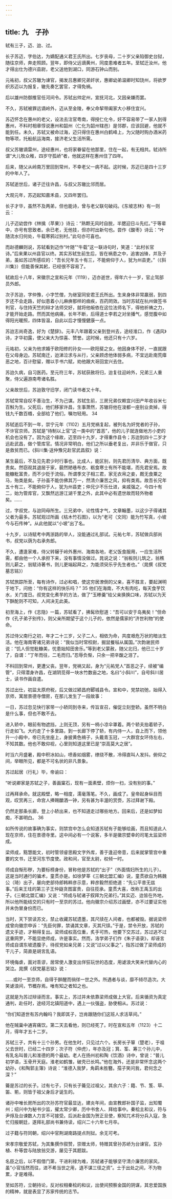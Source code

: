 ```yaml
---
---
---
```

title: 九　子孙
---




轼有三子，迈、迨、过。

长子苏迈，字伯达，为嫡配通义君王氏所出。七岁丧母，二十岁父亲陷御史台狱，随往京师，奔走照顾。翌年，即侍父远谪黄州，同度患难者五年。至轼迁汝州，他才得出仕为德兴县尉，老父送他到湖口，同游石钟山而别。

元祐初，叔父苏辙为谏官，揭发吕惠卿兄弟奸状，惠卿幼弟温卿时知饶州，将欲罗织苏迈以为报复，辙先奏乞罢官，才得免祸。

后以雄州防御推官任河间令。苏轼出帅定州，宣抚河北，又因亲嫌而罢。

不久，苏轼被罪远谪岭外，迈从至金陵，奉父命挈带阖家大小移住宜兴。

苏迈怀念在惠州的老父，设法去注官粤南，得授仁化令，好不容易带了一家人到得惠州，不料时相章惇说惠州和韶州（仁化为韶州辖邑）是邻郡，应该回避，他就不能到任。未久，苏轼又被命过海，迈只得住在惠州白鹤峰上，为父随时购办酒米药物等项，托船航运海南，接济老父生活所需。

叔父苏辙谪雷州，途经惠州，也将家眷留在他那里，住在一起，有无相共。轼诗所谓“大儿牧众稚，四岁守孤峤”者，他就这样在惠州住了四年。

后来，随父从岭南万里回到常州，不幸老父一病不起。这时候，苏迈已是四十三岁的中年人了。

苏轼逝世后，诸子迁往许昌，与叔父苏辙比邻而居。

大观元年，苏迈起知嘉禾县，又四年罢归。

长子才华，虽然不及两弟，但也能诗，曾与老父联句破闷。《东坡志林》有一则云：

儿子迈幼尝作《林擒（苹果）》诗云：“熟颗无风时自脱，半腮迎日斗先红。”于等辈中，亦号有思致者。余已老，无他技，但亦时出新句也。尝作《酸枣》诗云：“叶随流水归何处，牛载寒鸦过别村。”此句亦可喜也。



而赵德麟则说，苏轼看到迈作“叶随”“牛载”这一联诗句时，笑道：“此村长官诗。”后来果以州县官以终。其实苏轼生前生后，皆在祸患之中，追害凶锋，并及子弟，虽如苏过所感叹的：“吾长兄年五十有三，不能俯仰于人，犹为州县吏。”（《斜川集》）但能善保其躬，已经很不容易了。

轼故后十八年，宋徽宗之宣和元年（1119），迈亦逝世，得年六十一岁，官止驾部员外郎。

次子苏迨，字仲豫，小字竺僧，为继室同安君王氏所出。生来身体非常羸弱，到四岁还不会走路，好似患着小儿麻痹那样的痼疾，百药罔效。当时苏轼在杭州做签书判官，与住持天竺的辩才法师交好，就将他皈依在这位法师名下，得他祈祷之力，才能开始走路。然而其他病痛，长年不断，后得道士李若之对坐播气，感觉腹中如得阳光暖照，四体皆温，自此以后才慢慢健康一点。

苏迨志尚奇逸，好为《楚辞》。元丰八年跟着父亲到登州去，途经淮口，作《遇风》诗，才华初露，使父亲大为惊喜、赞誉。这时候，他还只有十六岁。

元祐初，父亲为他求婚于欧阳修的孙女——欧阳斐之女。他因身体不好，一直就跟在父母身边。苏轼南迁，迨涕泣求与从行，父亲顾虑他体弱多病，不宜远赴南荒瘴恶之地，百计慰留，赠以手书六赋，劝他跟大哥回宜兴去住。

苏迨久病，自习医药。至元符三年，苏轼获赦将归，迨复往迎岭外，兄弟三人重聚，侍父遍游南粤诸名胜。

父亲故世后，苏迨敦守旧学，闭门读书者又十年。

苏轼常常自叹不善治生，不为己谋。苏轼生前，三房兄弟仅赖宜兴田产年收谷米七百斛为生。父死后，他们移家许昌，生事萧然，苏辙将他在浚都一座别业卖掉，得钱九千数百缗，全部给了他们，嘱勿轻用。 34

苏轼逝后不到一年，崇宁元年（1102）五月党祸复起，被列名为奸党者的子孙，不许官京师。苏轼是“待制以上官”这一类中的“首恶”，他的儿子就连做地方小吏的机会也没有了。因为这个缘故，迈至四十九岁，才得重作县令；苏迨到四十二岁才远赴武昌，做个管库官。情况非常明白，他们之所以垂老复出，并非乐于做官，只是救贫而已。《斜川集·送仲豫兄赴官武昌叙》说：

某生最后，不及见先君少时行事也。比成人，能区别，则先君历清华、典方面，既贵矣。然窃观其退居于家，藐然陋巷布衣、粝食寒士有所不能堪，而先君安焉。故能糠粃富贵，而不少贬于流俗。所谓季文子相三君，家无衣帛之妾，厩无食粟之马，殆类是矣。子孙虽不能仿佛其万一，然清介廉苦之风，抑有类焉。故吾长兄年五十有三，不能俯仰于人，犹为州县吏；仲兄少不乐仕进，亲戚强之，今四十有二，始为管库官，又飘然远游江湖千里之外，此其中必有遗世故而轻外物者矣。……



过，字叔党，与迨同母所生。三兄弟中，论性情才气，文章翰墨，以这少子得诸其父者为最多。苏轼观过所画《枯木竹石图》，以为“老可（文同）能为竹写真，小坡今与石传神”。从此他就以“小坡”出了名。

十九岁，以诗赋考中两浙路的举人，没能通过礼部试。元祐七年，苏轼做兵部尚书，叔党以荫为右承务郎。

不久，遭逢家难，侍父转辗于岭外惠州、海南各地，老父饭食服用，一应生活所需，都由他一个人承担下来，没有事情没做过。晁说之说：“翁板则儿筑之，翁樵则儿薪之，翁赋诗著书，则儿更端起拜之，为能须臾乐乎先生者也。”（晁撰《叔党墓志铭》）

苏轼旅踪所至，每有诗作，过必和唱，使这穷居潦倒的父亲，喜不胜言，要起渊明于地下，问他：“你有这样的快乐吗？” 35 他们在海南，不大有肉吃，每天食芋饮水，关门度日。叔党变化煮芋的方法，做了“玉糁羹”给父亲换换口味，苏轼以为天下酥酡则不可知，人间决无此美。

初至海上，作《志隐》一篇，苏轼看了，拂髯欣慰道：“吾可以安于岛夷矣！”但命作《孔子弟子别传》，则父亲所期望于这个儿子的，依然是儒家的“济世利物”的使命。

苏过侍父南行之初，年才二十三岁，父子二人，相依为命，共度艰危万状的暗淡生活。他在海南寄诸兄弟诗说：“我似当时常校尉，掘鼠餐毡从属国。”次韵谢民师说：“饥人但觉粃糠美，忧患始知田舍乐。”等到老父蒙赦，随父北归，他已三十岁了，自谓：“丁年而往，二毛而归。”忍辱负惭，只余一把辛酸之泪了。

不料回到常州，更遭父丧。翌年，党祸又起，身为“元祐党人”首恶之子，续被“编管”，只得潜身许昌，在湖阴觅得一块水竹数亩之地，名曰“小斜川”，自号斜川居士，读书作画自遣。

苏过出仕，初监太原府税，后又做过颍昌府郾城县令。宣和中，党禁初弛，始得入京师，寓居景德寺僧房，在那儿发生了一段故事：

一日，苏过忽见快行家带一小轿同到寺来，传旨宣召，催促立刻登轿。虽然不明白是什么事，但也不敢不去。

进入轿中，眼前有物遮挡，上则无顶，另有一柄小凉伞罩着。两个轿夫抬着轿子，行走如飞。大约走了十多里路，到一长廊下停了轿，有内侍一人，自上而下，领他升一小殿中，帝已先坐座上，身披黄色褙子，头戴青玉冠，一大群宫女环侍左右，不知其数。他也不敢仰视，心里则知道这里已是“崇高莫大之居”。

时当六月盛暑，殿中积冰如山，喷香如烟雾，缭绕不散，冷得直叫人发抖。俯仰之间，举眼所见，都是不可名状的非凡景象。

苏过起居（行礼）毕，帝谕曰：

“听说卿家是苏轼之子，善画窠石，现有一面素壁，烦你一扫，没有别的事。”

过再拜承命。就这殿壁，略一相度，濡毫落笔。不久，画成了。皇帝起身纵目而观，叹赏再三，命宫人捧赐釂酒一钟，另有甚为丰渥的赏赍，苏过拜谢下殿。

仍然走那条长廊，登上小轿出来，也不知道走过哪些地方。回来后，还是如梦如痴，不甚明白。 36

如所传说的故事确为事实，则禁宫中怎么会知道苏轼有子能够绘画，而且知道此人现在京师，住在景德寺里。这中间必有一个说客，多半是徽宗嬖幸的司笔太监梁师成。

梁师成，黠慧能文，初时管领睿思殿文字外库，善于逢迎帝意，后来就掌管宫中重要的文书，迁至河东节度使。政和间，官至太尉，权倾一时。

师成自惭形秽，为要标榜身份，冒称他是苏轼的“出子”（外面情妇所生的儿子）。这是当时通行的骗术，童贯亦是。如徐梦莘《三朝北盟汇编》说，童贯欲自为韩魏公（琦）出子，屡向吏部侍郎韩粹彦示意，粹彦毅然拒绝道：“先公平昔无兹事。”后来王珪的第三子王仲嶷贪图富贵，自往揽承。童贯大喜，改称王禹玉的出子。《三朝北盟汇编》又说：“师成与轼诸子叙拜为兄弟行。”其实迈、迨皆在外地，所以他所能结交的只有时一至京的苏过。他向徽宗介绍苏过画壁，亦不过要证实他并未伪冒身份而已。

当时，天下禁读苏文，禁止收藏苏轼遗墨，其尺牍在人间者，也都被毁。据说梁师成曾向徽宗申诉：“先臣何罪，禁诵其文章，灭其尺牍。”于是，禁令开放，苏轼的遗文手迹，才稍得复出。梁师成权高位重，炙手可热，他要下交苏过，苏过逃不过这重网罗，不能显绝师成，许是事实。然而，洛学弟子们作《朱子语录》，却诬言师成自谓东坡遗腹子，待叔党如亲兄弟；又说“过以父事之”，指苏过做了梁师成的干儿子，简直是胡言乱语。

环境侮虐，面对乖谬，居常使人激变出佯狂玩世的态度，用谑浪大笑来代替内心的哭泣。晁撰《叔党墓志铭》说：

……或时一至京师，自得于醉醒而徜徉一世之外。所遇者与谈，靡不倾尽造次。大笑谑浪间，节概存焉。唯有知之者知之也。



这就是为苏过辩诬而言。事实上，苏过并未依靠梁师成做上大官。后来循资为真定通判，赴任时，途经河北镇阳道中，遇上一伙强盗，胁使相从。苏过说：

“你们知道世有苏内翰吗？我即其子，岂肯跟随你们这班人求活草间。”

他在贼巢中通宵痛饮。第二天去看他，则已经死了。时在宣和五年（1123）十二月，得年才五十二岁。

苏轼三子，共有十三个孙男。在他生时，只见过六个。长房长子箪（楚老），于祖父去世时，已经二十四岁；次子符（仲虎），年亦及冠；箕、筌、筹三个孙儿中，有乳名叫普儿和淮德的两个最幼。老人在扬州初和陶《饮酒》诗中，曾说：“普儿初学语，玉骨开天庭。淮老如鹤雏，破壳已长鸣。”他在海外，还是非常怀念这两个幼孙，《和陶郭主簿》诗说：“淮德入我梦，角羁未胜簪。孺子笑问我，君何念之深？”

籥是苏过的长子。过有七子，只有长子籥见过祖父，其余六子：籍、节、笈、筚、笛、箾，则皆于祖父身后才诞生的。

诸孙中唯长房所出的次孙苏符官最显达，建炎年间，由宣教郎补国子监，出知蜀州；绍兴中为秘书少监，擢太常少卿，历中书舍人、拜给事中。秦桧主和议，符与尹焞及台谏数人力言不可接受。后派赴金国为贺正旦使，察知兀术将分兵入寇，急忙归报朝廷，遂拜礼部尚书兼侍读，绍兴二十六年七月卒。

过子籍与符同朝，绍兴中官荆湖南路提点刑狱。余无可考。

宋孝宗敬爱苏轼，为其集撰作叙赞，崇赠太师，特赠其曾孙苏峤为台谏官。玄孙植、朴等尝与陆放翁交游，屡见于其题跋。

名臣之后，以不假借门第，干进利禄为难，苏轼诸子能够坚守清介廉苦的家风，虽“小官恬然而往，进不希当世之用，退不谋三径之资”。士于出处之间，不为物累，才是难得。

至如苏符，立朝持论，反对权相秦桧的和议，出使间预察金国的阴谋，其忠爱国族的精神，就是表显了苏家传统的志节。